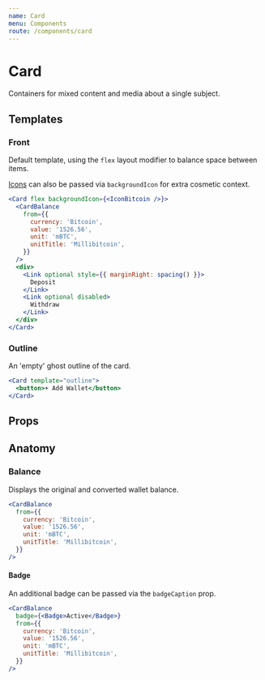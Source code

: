 ```yaml
---
name: Card
menu: Components
route: /components/card
---
```



# Card

Containers for mixed content and media about a single subject.

## Templates

### Front

Default template, using the `flex` layout modifier to balance space between items.

[Icons](../icons) can also be passed via `backgroundIcon` for extra cosmetic context.

```jsx react-live
<Card flex backgroundIcon={<IconBitcoin />}>
  <CardBalance
    from={{
      currency: 'Bitcoin',
      value: '1526.56',
      unit: 'mBTC',
      unitTitle: 'Millibitcoin',
    }}
  />
  <div>
    <Link optional style={{ marginRight: spacing() }}>
      Deposit
    </Link>
    <Link optional disabled>
      Withdraw
    </Link>
  </div>
</Card>
```

### Outline

An 'empty' ghost outline of the card.

```jsx react-live
<Card template="outline">
  <button>+ Add Wallet</button>
</Card>
```

## Props

<PropsTable of={Card} />

## Anatomy

### Balance

Displays the original and converted wallet balance.

```jsx react-live
<CardBalance
  from={{
    currency: 'Bitcoin',
    value: '1526.56',
    unit: 'mBTC',
    unitTitle: 'Millibitcoin',
  }}
/>
```

#### Badge

An additional badge can be passed via the `badgeCaption` prop.

```jsx react-live
<CardBalance
  badge={<Badge>Active</Badge>}
  from={{
    currency: 'Bitcoin',
    value: '1526.56',
    unit: 'mBTC',
    unitTitle: 'Millibitcoin',
  }}
/>
```

<PropsTable of={CardBalance} />
